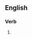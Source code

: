 ==English==

===Verb===
{{head|en|verb form}}

# {{present participle of|recapitalise|lang=en|nocat=1}}